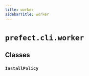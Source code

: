 ```yaml
---
title: worker
sidebarTitle: worker
---
```


# `prefect.cli.worker`

## Classes

### `InstallPolicy` <sup><a href="https://github.com/PrefectHQ/prefect/blob/main/src/prefect/cli/worker.py#L37" target="_blank"><Icon icon="github" size="14" /></a></sup>

